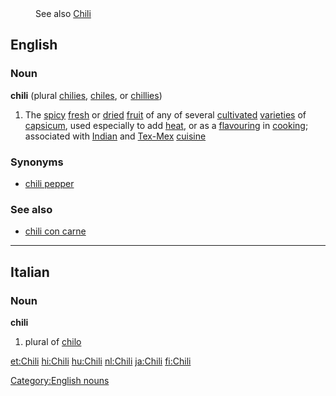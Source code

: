 :See also [[Chili]]
==English==
===Noun===
[[Category:English nouns]]
'''chili'''  (plural [[chilies]], [[chiles]], or [[chillies]])
# The [[spicy]] [[fresh]] or [[dried]] [[fruit]] of any of several [[cultivate]]d [[varieties]] of [[capsicum]], used especially to add [[heat]], or as a [[flavouring]] in [[cooking]]; associated with [[Indian]] and [[Tex-Mex]] [[cuisine]]

===Synonyms===
*[[chili pepper]]

===See also===
*[[chili con carne]]

----

==Italian==
===Noun===
'''chili'''

# plural of [[chilo]]

[[et:Chili]]
[[hi:Chili]]
[[hu:Chili]]
[[nl:Chili]]
[[ja:Chili]]
[[fi:Chili]]